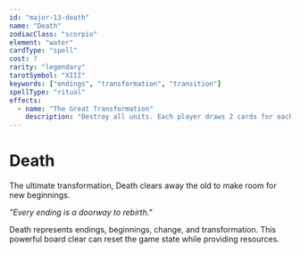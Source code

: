 ```yaml
---
id: "major-13-death"
name: "Death"
zodiacClass: "scorpio"
element: "water"
cardType: "spell"
cost: 7
rarity: "legendary"
tarotSymbol: "XIII"
keywords: ["endings", "transformation", "transition"]
spellType: "ritual"
effects:
  - name: "The Great Transformation"
    description: "Destroy all units. Each player draws 2 cards for each unit they lost this way (maximum 5 cards)"
---
```


# Death

The ultimate transformation, Death clears away the old to make room for new beginnings.

*"Every ending is a doorway to rebirth."*

Death represents endings, beginnings, change, and transformation. This powerful board clear can reset the game state while providing resources.